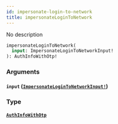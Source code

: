 ```yaml
---
id: impersonate-login-to-network
title: impersonateLoginToNetwork
---
```


No description

```graphql
impersonateLoginToNetwork(
  input: ImpersonateLoginToNetworkInput!
): AuthInfoWithOtp!

```

### Arguments

#### `input` ([`ImpersonateLoginToNetworkInput!`](/graphql/inputs/impersonate-login-to-network-input))

### Type

#### [`AuthInfoWithOtp`](/graphql/objects/auth-info-with-otp)

